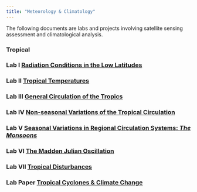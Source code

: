 ```yaml
---
title: "Meteorology & Climatology"
---
```

The following documents are labs and projects involving satellite sensing assessment and climatological analysis.


### **Tropical**
### Lab I [Radiation Conditions in the Low Latitudes](./meteor/IanHinds_Geog133_Lab1.pdf)

### Lab II [Tropical Temperatures](./meteor/IanHinds_Geog133_Lab2.pdf)

### Lab III [General Circulation of the Tropics](./meteor/IanHinds_Geog133_Lab3.pdf)

### Lab IV [Non-seasonal Variations of the Tropical Circulation](./meteor/IanHInds_Geog133_Lab4.pdf)

### Lab V [Seasonal Variations in Regional Circulation Systems: *The Monsoons*](./meteor/IanHinds_Geog133_Lab5.pdf)

### Lab VI [The Madden Julian Oscillation](./meteor/IanHinds_Geog133_Lab6.pdf)

### Lab VII [Tropical Disturbances](./meteor/IanHinds_Geog133_Lab7.pdf)

### Lab Paper [Tropical Cyclones & Climate Change](./meteor/IanHinds_TropCyc-ClimChng.pdf)